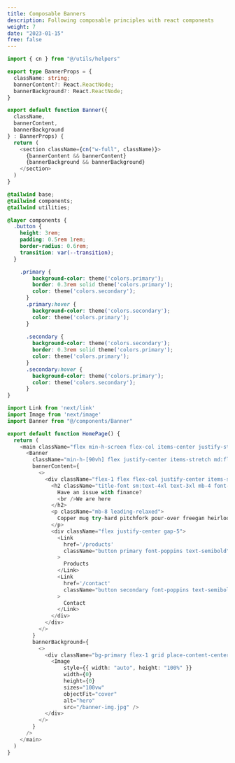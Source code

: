 ```yaml
---
title: Composable Banners
description: Following composable principles with react components
weight: 7
date: "2023-01-15"
free: false
---
```


```ts title="@/components/Banner.tsx"
import { cn } from "@/utils/helpers"

export type BannerProps = {
  className: string;
  bannerContent?: React.ReactNode;
  bannerBackground?: React.ReactNode;
}

export default function Banner({
  className,
  bannerContent,
  bannerBackground
} : BannerProps) {
  return (
    <section className={cn("w-full", className)}>
      {bannerContent && bannerContent}
      {bannerBackground && bannerBackground}
    </section>
  )
}
```

```css title="@/styles/global.css"
@tailwind base;
@tailwind components;
@tailwind utilities;

@layer components {
  .button {
    height: 3rem;
    padding: 0.5rem 1rem;
    border-radius: 0.6rem;
    transition: var(--transition);
  }

	.primary {
	    background-color: theme('colors.primary');
	    border: 0.3rem solid theme('colors.primary');
	    color: theme('colors.secondary');
	  }
	  .primary:hover {
	    background-color: theme('colors.secondary');
	    color: theme('colors.primary');
	  }
	
	  .secondary {
	    background-color: theme('colors.secondary');
	    border: 0.3rem solid theme('colors.primary');
	    color: theme('colors.primary');
	  }
	  .secondary:hover {
	    background-color: theme('colors.primary');
	    color: theme('colors.secondary');
	  }
}
```

```ts title="@/app/layout.tsx"
import Link from 'next/link'
import Image from 'next/image'
import Banner from "@/components/Banner"

export default function HomePage() {
  return (
    <main className="flex min-h-screen flex-col items-center justify-start">
      <Banner
        className="min-h-[90vh] flex justify-center items-stretch md:flex-row flex-col"
        bannerContent={
          <>
            <div className="flex-1 flex flex-col justify-center items-start gap-5 p-10">
              <h2 className="title-font sm:text-4xl text-3xl mb-4 font-medium text-gray-900">
                Have an issue with finance? 
                <br />We are here
              </h2>
              <p className="mb-8 leading-relaxed">
                Copper mug try-hard pitchfork pour-over freegan heirloom neutra air plant cold-pressed tacos poke beard tote bag. Heirloom echo park mlkshk tote bag selvage hot chicken authentic tumeric truffaut hexagon try-hard chambray.
              </p>
              <div className="flex justify-center gap-5">
                <Link 
                  href='/products'
                  className="button primary font-poppins text-semibold"
                >
                  Products
                </Link>
                <Link 
                  href='/contact'
                  className="button secondary font-poppins text-semibold"
                >
                  Contact
                </Link>
              </div>
            </div> 
          </>
        }
        bannerBackground={
          <>
            <div className="bg-primary flex-1 grid place-content-center p-10">
              <Image 
                  style={{ width: "auto", height: "100%" }}
                  width={0}
                  height={0}
                  sizes="100vw"
                  objectFit="cover"
                  alt="hero" 
                  src="/banner-img.jpg" />
            </div>
          </>
        }
      />
    </main>
  )
}
```